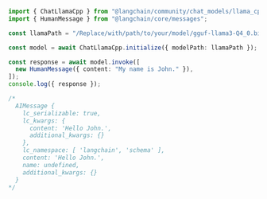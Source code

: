 ```typescript
import { ChatLlamaCpp } from "@langchain/community/chat_models/llama_cpp";
import { HumanMessage } from "@langchain/core/messages";

const llamaPath = "/Replace/with/path/to/your/model/gguf-llama3-Q4_0.bin";

const model = await ChatLlamaCpp.initialize({ modelPath: llamaPath });

const response = await model.invoke([
  new HumanMessage({ content: "My name is John." }),
]);
console.log({ response });

/*
  AIMessage {
    lc_serializable: true,
    lc_kwargs: {
      content: 'Hello John.',
      additional_kwargs: {}
    },
    lc_namespace: [ 'langchain', 'schema' ],
    content: 'Hello John.',
    name: undefined,
    additional_kwargs: {}
  }
*/
```
